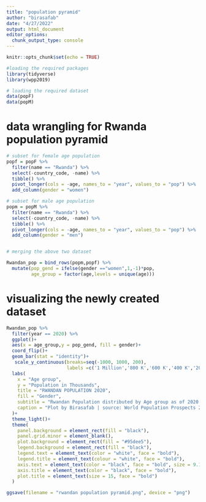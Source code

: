 ```yaml
---
title: "population pyramid"
author: "birasafab"
date: "4/27/2022"
output: html_document
editor_options: 
  chunk_output_type: console
---
```


```r
knitr::opts_chunk$set(echo = TRUE)

#loading the required packages
library(tidyverse)
library(wpp2019)

# loading the required dataset
data(popF)
data(popM)
```

# data wrangling for Rwanda population pyramid
```r

# subset for female age population
popf = popF %>% 
  filter(name == "Rwanda") %>% 
  select(-country_code, -name) %>% 
  tibble() %>% 
  pivot_longer(cols = -age, names_to = "year", values_to = "pop") %>% 
  add_column(gender = "women")

# subset for male age population
popm = popM %>% 
  filter(name == "Rwanda") %>% 
  select(-country_code, -name) %>% 
  tibble() %>% 
  pivot_longer(cols = -age, names_to = "year", values_to = "pop") %>% 
  add_column(gender = "men")


# merging the above two dataset

Rwandan_pop = bind_rows(popm,popf) %>% 
  mutate(pop_gend = ifelse(gender =="women",1,-1)*pop,
         age_group = factor(age,levels = unique(age)))
```

# visualizing the newly created dataset
```r

Rwandan_pop %>% 
  filter(year == 2020) %>% 
  ggplot()+
  aes(x = age_group,y = pop_gend, fill = gender)+
  coord_flip()+
  geom_bar(stat = "identity")+
   scale_y_continuous(breaks=seq(-1000, 1000, 200),
                      labels =c('1 Million','800 K','600 K','400 K','200 K','0','200 K','400 K','600 K', '800 K','1 Million')) +
  labs(
    x = "Age group",
    y = "Population in Thousands",
    title = "RWANDAN POPULATION 2020",
    fill = "Gender",
    subtitle = "Rwandan Population distributed by Age group as of 2020.\nBig part of Rwandan population is still young (between 0 and 40 years).",
    caption = "Plot by Birasafab | source: World Population Prospects 2019 | inspired by: Corina"
  )+
  theme_light()+
  theme(
    panel.background = element_rect(fill = "black"),
    panel.grid.minor = element_blank(),
    plot.background = element_rect(fill = "#95dee5"),
    legend.background = element_rect(fill = "black"),
    legend.text = element_text(color = "white", face = "bold"),
    legend.title = element_text(colour = "white", face = "bold"),
    axis.text = element_text(color = "black", face = "bold", size = 9.10),
    axis.title = element_text(color = "black", face = "bold"),
    plot.title = element_text(size = 15, face = "bold")
  )

ggsave(filename = "rwandan population pyramid.png", device = "png")
```
